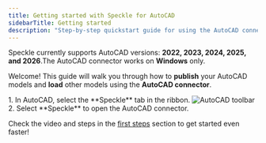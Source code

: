 ```yaml
---
title: Getting started with Speckle for AutoCAD
sidebarTitle: Getting started
description: "Step-by-step quickstart guide for using the AutoCAD connector"
---
```


<Info>Speckle currently supports AutoCAD versions: **2022, 2023, 2024, 2025, and 2026**.The AutoCAD connector works on **Windows** only.</Info>



Welcome! This guide will walk you through how to **publish** your AutoCAD models and **load** other models using the **AutoCAD connector**.


<BeforeYouBegin app="AutoCAD" />

<Steps>
  <Step title="Open the AutoCAD connector">
    1. In AutoCAD, select the **Speckle** tab in the ribbon.
    <Frame>
    <img src="/images/connectors/autocad_toolbar.jpg" alt="AutoCAD toolbar" />
    </Frame>
    2. Select **Speckle** to open the AutoCAD connector.
    <DuiLogin connector="AutoCAD" />
  </Step>
  <DuiPublish connector="AutoCAD" />
  <DuiLoad connector="AutoCAD" />

</Steps>

<Tip> Check the video and steps in the [first steps](/get-started/quickstart.mdx) section to get started even faster!</Tip>


<ConnectorConclusion connector="AutoCAD" actions="publish and load" />


<LearnMore />
